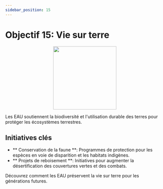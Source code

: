 ```yaml
---
sidebar_position: 15
---
```


# Objectif 15: Vie sur terre

<p align="center"><img src="https://www.un.org/sustainabledevelopment/wp-content/uploads/2019/08/E-Goal-15-1024x1024.png" width="200" height="200"/></p>

Les EAU soutiennent la biodiversité et l'utilisation durable des terres pour protéger les écosystèmes terrestres.

## Initiatives clés

- ** Conservation de la faune **: Programmes de protection pour les espèces en voie de disparition et les habitats indigènes.
- ** Projets de reboisement **: Initiatives pour augmenter la désertification des couvertures vertes et des combats.

Découvrez comment les EAU préservent la vie sur terre pour les générations futures.